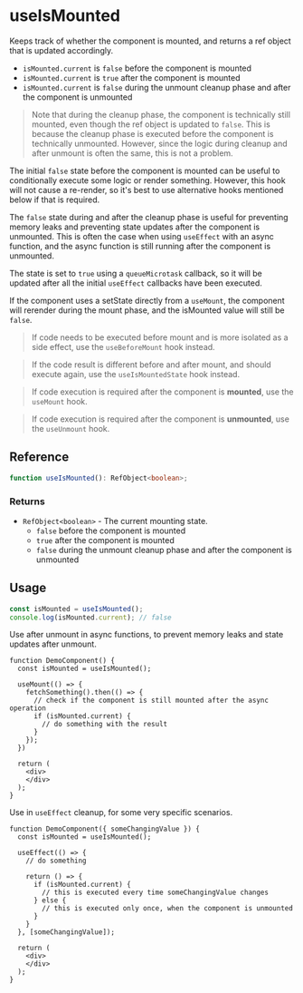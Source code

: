 
<Meta title="hooks/lifecycle/useIsMounted" />

# useIsMounted

Keeps track of whether the component is mounted, and returns a ref object that is updated
accordingly.

- `isMounted.current` is `false` before the component is mounted
- `isMounted.current` is `true` after the component is mounted
- `isMounted.current` is `false` during the unmount cleanup phase and after the component is
  unmounted

> Note that during the cleanup phase, the component is technically still mounted, even though the
ref object is updated to `false`. This is because the cleanup phase is executed before the
component is technically unmounted. However, since the logic during cleanup and after unmount is
often the same, this is not a problem.

The initial `false` state before the component is mounted can be useful to conditionally execute
some logic or render something. However, this hook will not cause a re-render, so it's best to use
alternative hooks mentioned below if that is required.

The `false` state during and after the cleanup phase is useful for preventing memory leaks and
preventing state updates after the component is unmounted. This is often the case when using
`useEffect` with an async function, and the async function is still running after the component
is unmounted.

The state is set to `true` using a `queueMicrotask` callback, so it will be updated after all the
initial `useEffect` callbacks have been executed.

If the component uses a setState directly from a `useMount`, the component will rerender during the
mount phase, and the isMounted value will still be `false`.

> If code needs to be executed before mount and is more isolated as a side effect, use the
`useBeforeMount` hook instead.

> If the code result is different before and after mount, and should execute again, use the
`useIsMountedState` hook instead.

> If code execution is required after the component is **mounted**, use the `useMount` hook.

> If code execution is required after the component is **unmounted**, use the `useUnmount`
hook.

## Reference

```ts
function useIsMounted(): RefObject<boolean>;
```

### Returns

* `RefObject<boolean>` - The current mounting state.
  - `false` before the component is mounted
  - `true` after the component is mounted
  - `false` during the unmount cleanup phase and after the component is unmounted

## Usage

```ts
const isMounted = useIsMounted();
console.log(isMounted.current); // false
```

Use after unmount in async functions, to prevent memory leaks and state updates after unmount.

```tsx
function DemoComponent() {
  const isMounted = useIsMounted();

  useMount(() => {
    fetchSomething().then(() => {
      // check if the component is still mounted after the async operation
      if (isMounted.current) {
        // do something with the result
      }
    });
  })

  return (
    <div>
    </div>
  );
}
```

Use in `useEffect` cleanup, for some very specific scenarios.

```tsx
function DemoComponent({ someChangingValue }) {
  const isMounted = useIsMounted();

  useEffect(() => {
    // do something

    return () => {
      if (isMounted.current) {
        // this is executed every time someChangingValue changes
      } else {
        // this is executed only once, when the component is unmounted
      }
    }
  }, [someChangingValue]);

  return (
    <div>
    </div>
  );
}
```
